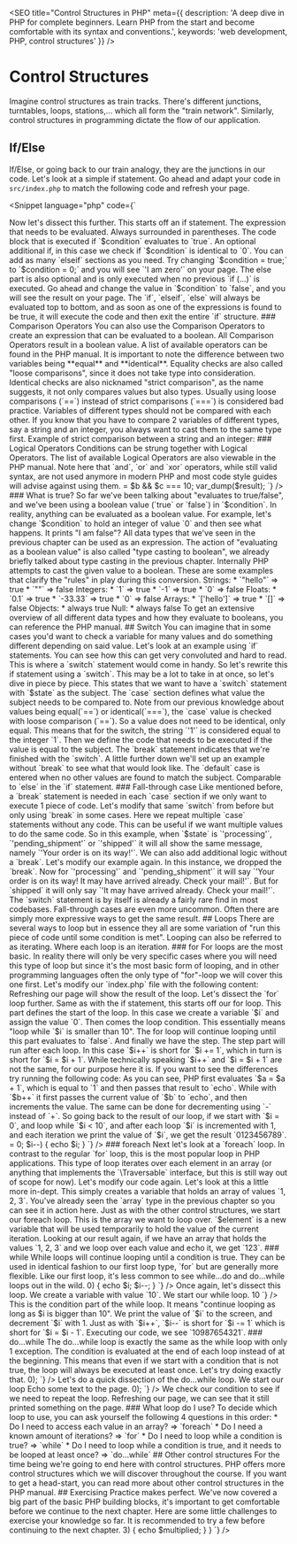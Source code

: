 
<SEO
  title="Control Structures in PHP"
  meta={{
    description: 'A deep dive in PHP for complete beginners. Learn PHP from the start and become comfortable with its syntax and conventions.',
    keywords: 'web development, PHP, control structures'
  }}
/>

# Control Structures

Imagine control structures as train tracks. There's different junctions, turntables, loops, stations,... which all form the "train network".
Similarly, control structures in programming dictate the flow of our application.

## If/Else

If/Else, or going back to our train analogy, they are the junctions in our code. Let's look at a simple if statement.
Go ahead and adapt your code in `src/index.php` to match the following code and refresh your page.

<Snippet language="php" code={`
<?php
$condition = true;
if ($condition) {
    echo 'I am true';
} elseif ($condition === 0) {
    echo 'I am zero';
} else {
    echo 'I am false';
}
`} />

Now let's dissect this further.

<Snippet language="php" code={`
if
`} />

This starts off an if statement.

<Snippet language="php" code={`
$condition
`} />

The expression that needs to be evaluated. Always surrounded in parentheses.

<Snippet language="php" code={`
{
    echo 'I am true';
}
`} />

The code block that is executed if `$condition` evaluates to `true`.

<Snippet language="php" code={`
} elseif ($condition === 0) {
    echo 'I am zero';
}
`} />

An optional additional if, in this case we check if `$condition` is identical to `0`. You can add as many `elseif` sections as you need.
Try changing `$condition = true;` to `$condition = 0;` and you will see `'I am zero'` on your page.

<Snippet language="php" code={`
} else {
    echo 'I am false';
}
`} />

The else part is also optional and is only executed when no previous `if (...)` is executed.
Go ahead and change the value in `$condition` to `false`, and you will see the result on your page.

The `if`, `elseif`, `else` will always be evaluated top to bottom, and as soon as one of the expressions is found to be true, it will execute the code and then exit the entire `if` structure.

### Comparison Operators

You can also use the Comparison Operators to create an expression that can be evaluated to a boolean. All Comparison Operators result in a boolean value.
A list of available operators can be found <Link href="https://www.php.net/manual/en/language.operators.comparison.php">in the PHP manual</Link>.

It is important to note the difference between two variables being **equal** and **identical**.
Equality checks are also called "loose comparisons", since it does not take type into consideration.
Identical checks are also nicknamed "strict comparison", as the name suggests, it not only compares values but also types.
Usually using loose comparisons (`==`) instead of strict comparisons (`===`) is considered bad practice.
Variables of different types should not be compared with each other.
If you know that you have to compare 2 variables of different types, say a string and an integer, you always want to cast them to the same type first.

Example of strict comparison between a string and an integer:

<Snippet language="php" code={`
<?php
$myString = '10';
$myInteger = 10;

if ($myString === $myInteger) {
    echo 'Impossible!';
}

if ((int)$myString === $myInteger) {
    echo 'Correct.';
}
`} />

### Logical Operators

Conditions can be strung together with Logical Operators. The list of available Logical Operators are also viewable <Link href="https://www.php.net/manual/en/language.operators.comparison.php">in the PHP manual</Link>.

Note here that `and`, `or` and `xor` operators, while still valid syntax, are not used anymore in modern PHP and most code style guides will advise against using them.

<Exercise
  title="Create an expression with $a, $b and $c that evaluates to true if $a is greater or equals to $b, and $c is identical to 10."
  language="php"
  codeSolution={`
<?php
$a = 1;
$b = 0;
$c = 10;

$result = $a >= $b && $c === 10;
var_dump($result);
`} />

### What is true?

So far we've been talking about "evaluates to true/false", and we've been using a boolean value (`true` or `false`) in `$condition`.
In reality, anything can be evaluated as a boolean value. For example, let's change `$condition` to hold an integer of value `0` and then see what happens.

<Snippet language="php" code={`
<?php
$condition = 0;
if ($condition) {
    echo 'I am true';
} else {
    echo 'I am false';
}
`} />

It prints "I am false"? All data types that we've seen in the previous chapter can be used as an expression.
The action of "evaluating as a boolean value" is also called "type casting to boolean", we already briefly talked about type casting in the previous chapter.
Internally PHP attempts to cast the given value to a boolean. These are some examples that clarify the "rules" in play during this conversion.

Strings:
* `"hello"` => true
* `""` => false

Integers:
* `1` => true
* `-1` => true
* `0` => false

Floats:
* `0.1` => true
* `-33.33` => true
* `0` => false

Arrays:
* `['hello']` => true
* `[]` => false

Objects:
* always true

Null:
* always false

To get an extensive overview of all different data types and how they evaluate to booleans, you can reference the <Link href="https://www.php.net/manual/en/types.comparisons.php">PHP manual</Link>.

<Exercise title="Try to set $condition to different values to experiment with type evaluation to boolean." />

## Switch

You can imagine that in some cases you'd want to check a variable for many values and do something different depending on said value.
Let's look at an example using `if` statements.

<Snippet language="php" code={`
<?php
$state = 'pending_payment';
if ($state == 'pending_payment') {
    echo 'You still need to pay';
} elseif ($state == 'processing') {
    echo 'Your order is being processed';
} elseif ($state == 'pending_shipment') {
    echo 'Your order is on its way!';
} elseif ($state == 'shipped') {
    echo 'Your order has been shipped.';
} else {
    echo 'Oops! Seems like we have lost your order';
}
`} />

You can see how this can get very convoluted and hard to read. This is where a `switch` statement would come in handy. So let's rewrite this if statement using a `switch`.

<Snippet language="php" code={`
<?php
$state = 'pending_payment';
switch ($state) {
    case 'pending_payment':
        echo 'You still need to pay';
        break;
    case 'processing':
        echo 'Your order is being processed';
        break;
    case 'pending_shipment':
        echo 'Your order is on its way!';
        break;
    case 'shipped':
        echo 'Your order has been shipped.';
        break;
    default:
        echo 'Oops! Seems like we have lost your order';
}
`} />

This may be a lot to take in at once, so let's dive in piece by piece.

<Snippet language="php" code={`
switch ($state)
`} />

This states that we want to have a `switch` statement with `$state` as the subject.

<Snippet language="php" code={`
case 'pending_payment':
`} />

The `case` section defines what value the subject needs to be compared to.
Note from our previous knowledge about values being equal(`==`) or identical(`===`), the `case` value is checked with loose comparison (`==`).
So a value does not need to be identical, only equal. This means that for the switch, the string `'1'` is considered equal to the integer `1`.

<Snippet language="php" code={`
echo 'You still need to pay';
`} />

Then we define the code that needs to be executed if the value is equal to the subject.

<Snippet language="php" code={`
break;
`} />

The `break` statement indicates that we're finished with the `switch`. A little further down we'll set up an example without `break` to see what that would look like.

<Snippet language="php" code={`
default:
    echo 'Oops! Seems like we have lost your order';
`} />

The `default` case is entered when no other values are found to match the subject. Comparable to `else` in the `if` statement.

### Fall-through case

Like mentioned before, a `break` statement is needed in each `case` section if we only want to execute 1 piece of code. Let's modify that same `switch` from before but only using `break` in some cases.

<Snippet language="php" code={`
<?php
$state = 'pending_payment';
switch ($state) {
    case 'pending_payment':
        echo 'You still need to pay';
        break;
    case 'processing':
    case 'pending_shipment':
    case 'shipped':
        echo 'Your order is on its way!';
        break;
    default:
        echo 'Oops! Seems like we have lost your order';
}
`} />

Here we repeat multiple `case` statements without any code. This can be useful if we want multiple values to do the same code.
So in this example, when `$state` is `'processing'`, `'pending_shipment'` or `'shipped'` it will all show the same message, namely `'Your order is on its way!'`.

We can also add additional logic without a `break`. Let's modify our example again.

<Snippet language="php" code={`
<?php
$state = 'pending_payment';
switch ($state) {
    case 'pending_payment':
        echo 'You still need to pay';
        break;
    case 'processing':
    case 'pending_shipment':
        echo 'Your order is on its way!';
    case 'shipped':
        echo 'It may have arrived already. Check your mail!';
        break;
    default:
        echo 'Oops! Seems like we have lost your order';
}
`} />

In this instance, we dropped the `break`. Now for `'processing'` and `'pending_shipment'` it will say `'Your order is on its way! It may have arrived already. Check your mail!'`.
But for `shipped` it will only say `'It may have arrived already. Check your mail!'`.

The `switch` statement is by itself is already a fairly rare find in most codebases. Fall-through cases are even more uncommon.
Often there are simply more expressive ways to get the same result.

## Loops

There are several ways to loop but in essence they all are some variation of "run this piece of code until some condition is met".
Looping can also be referred to as iterating. Where each loop is an iteration.

### for

For loops are the most basic. In reality there will only be very specific cases where you will need this type of loop but since it's the most basic form of looping,
and in other programming languages often the only type of "for"-loop we will cover this one first.

Let's modify our `index.php` file with the following content:

<Snippet language="php" code={`
<?php
for ($i = 0; $i < 10; $i++) {
  echo $i;
}
`} />

Refreshing our page will show the result of the loop. Let's dissect the `for` loop further.

<Snippet language="php" code={`
for
`} />

Same as with the if statement, this starts off our for loop.

<Snippet language="php" code={`
$i = 0;
`} />

This part defines the start of the loop. In this case we create a variable `$i` and assign the value `0`.

<Snippet language="php" code={`
$i < 10;
`} />

Then comes the loop condition. This essentially means "loop while `$i` is smaller than 10". The for loop will continue looping until this part evaluates to `false`.

<Snippet language="php" code={`
$i++
`} />

And finally we have the step. The step part will run after each loop. In this case `$i++` is short for `$i += 1`, which in turn is short for `$i = $i + 1`.
While technically speaking `$i++` and `$i = $i + 1` are not the same, for our purpose here it is. If you want to see the differences try running the following code:

<Snippet language="php" code={`
<?php
$a = 0;
echo $a = $a + 1;

$b = 0;
echo $b++;

$c = 0;
echo ++$c;
`} />

As you can see, PHP first evaluates `$a = $a + 1`, which is equal to `1` and then passes that result to `echo`.
While with `$b++` it first passes the current value of `$b` to `echo`, and then increments the value.
The same can be done for decrementing using `-` instead of `+`.

So going back to the result of our loop, if we start with `$i = 0`, and loop while `$i < 10`, and after each loop `$i` is incremented with 1, and each iteration we print the value of `$i`, we get the result `0123456789`.

<Exercise
  title="Try getting the loop to print the numbers in reverse, starting at 9 and ending in 0 by modifying the start, loop condition and step portions."
  language="php"
  codeSolution={`
<?php
for ($i = 9; $i >= 0; $i--) {
    echo $i;
}
`} />

### foreach

Next let's look at a `foreach` loop. In contrast to the regular `for` loop, this is the most popular loop in PHP applications.
This type of loop iterates over each element in an array (or anything that implements the `\Traversable` interface, but this is still way out of scope for now).

Let's modify our code again.

<Snippet language="php" code={`
<?php
$array = [1, 2, 3];
foreach ($array as $element) {
    echo $element;
}
`} />

Let's look at this a little more in-dept.

<Snippet language="php" code={`
$array = [1, 2, 3];
`} />

This simply creates a variable that holds an array of values `1, 2, 3`. You've already seen the `array` type in the previous chapter so you can see it in action here.

<Snippet language="php" code={`
foreach
`} />

Just as with the other control structures, we start our foreach loop.

<Snippet language="php" code={`
$array
`} />

This is the array we want to loop over.

<Snippet language="php" code={`
as $element
`} />

`$element` is a new variable that will be used temporarily to hold the value of the current iteration.

Looking at our result again, if we have an array that holds the values `1, 2, 3` and we loop over each value and echo it, we get `123`.

### while

While loops will continue looping until a condition is true. They can be used in identical fashion to our first loop type, `for` but are generally more flexible.
Like our first loop, it's less common to see while...do and do...while loops out in the wild.

<Snippet language="php" code={`
<?php
$i = 10;
while ($i > 0) {
    echo $i;
    $i--;
}
`} />

Once again, let's dissect this loop.

<Snippet language="php" code={`
$i = 10;
`} />

We create a variable with value `10`.

<Snippet language="php" code={`
while
`} />

We start our while loop.

<Snippet language="php" code={`
$i > 10
`} />

This is the condition part of the while loop. It means "continue looping as long as $i is bigger than 10".

<Snippet language="php" code={`
echo $i;
$i--;
`} />

We print the value of `$i` to the screen, and decrement `$i` with 1. Just as with `$i++`, `$i--` is short for `$i -= 1` which is short for `$i = $i - 1`.

Executing our code, we see `10987654321`.

### do...while

The do...while loop is exactly the same as the while loop with only 1 exception. The condition is evaluated at the end of each loop instead of at the beginning.
This means that even if we start with a condition that is not true, the loop will always be executed at least once.

Let's try doing exactly that.

<Snippet language="php" code={`
<?php
$i = 0;
do {
    echo 'I am still executed!';
} while ($i > 0);
`} />

Let's do a quick dissection of the do...while loop.

<Snippet language="php" code={`
do
`} />

We start our loop

<Snippet language="php" code={`
echo 'I am still executed!';
`} />

Echo some text to the page.

<Snippet language="php" code={`
while ($i > 0);
`} />

We check our condition to see if we need to repeat the loop.

Refreshing our page, we can see that it still printed something on the page.

### What loop do I use?

To decide which loop to use, you can ask yourself the following 4 questions in this order:
* Do I need to access each value in an array? => `foreach`
* Do I need a known amount of iterations? => `for`
* Do I need to loop while a condition is true? => `while`
* Do I need to loop while a condition is true, and it needs to be looped at least once? => `do...while`

## Other control structures

For the time being we're going to end here with control structures. PHP offers more control structures which we will discover throughout the course.
If you want to get a head-start, you can read more about other control structures in <Link href="https://www.php.net/manual/en/language.control-structures.php">the PHP manual</Link>.

## Exercising

Practice makes perfect. We've now covered a big part of the basic PHP building blocks, it's important to get comfortable before we continue to the next chapter.
Here are some little challenges to exercise your knowledge so far. It is recommended to try a few before continuing to the next chapter.

<Exercise
  title="Iterate over the array [1,2,3] and echo the value multiplied by 2. You should see '246' on your screen."
  hints={[
    'If you\'ve forgotten how to create an array variable, check out the Data Types section in the previous chapter',
    'Make sure you use the correct type of loop. Check the section "What loop do I use?" in this chapter. Remember that we have an array and we need to multiply each value.'
  ]}
  language="php"
  codeSolution={`
<?php
$array = [1, 2, 3];
foreach ($array as $value) {
    echo $value * 2;
}
`} />

<Exercise
  title="Use the previous exercise in combination with what we've learnt about if-statements and only print the value if it is bigger than 3 after multiplying by 2."
  hints={[
    'You can check if a number is divisible by another number by using the modulo operator, "%". If the result is 0, then the number is divisible by the divisor.'
  ]}
  language="php"
  codeSolution={`
<?php
$array = [1, 2, 3];
foreach ($array as $value) {
    $multiplied = $value * 2;
    if ($multiplied > 3) {
        echo $multiplied;
    }
}
`} />

<ChapterNavigator prev="/courses/php-beginners/02-first-php-script" next="/courses/php-beginners/04-php-in-html" />
